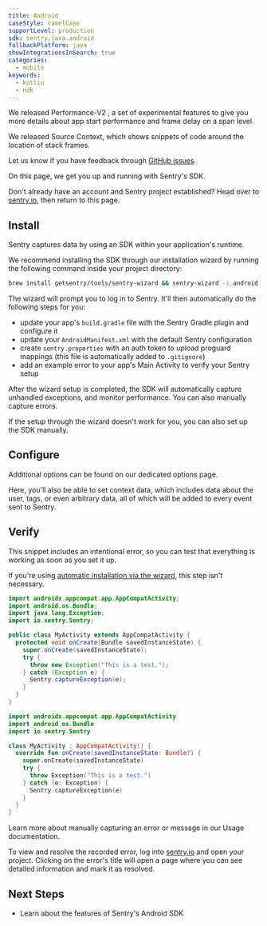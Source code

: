 ```yaml
---
title: Android
caseStyle: camelCase
supportLevel: production
sdk: sentry.java.android
fallbackPlatform: java
showIntegrationsInSearch: true
categories:
  - mobile
keywords:
  - kotlin
  - ndk
---
```


<Expandable title="Already using Sentry for Android? Here are some recent highlights">

We released <PlatformLink to="/performance/instrumentation/perf-v2/">Performance-V2</PlatformLink>
, a set of experimental features to give you more details about app start performance and frame delay on a span level.

We released <PlatformLink to="/enhance-errors/source-context">Source Context</PlatformLink>, which shows snippets of code around the location of stack frames.

Let us know if you have feedback through [GitHub issues](https://github.com/getsentry/sentry-java/issues/new?assignees=&labels=Platform%3A+Android%2CType%3A+Bug&template=bug_report_android.yml).

</Expandable>


On this page, we get you up and running with Sentry's SDK.

Don't already have an account and Sentry project established? Head over to [sentry.io](https://sentry.io/signup/), then return to this page.

## Install

Sentry captures data by using an SDK within your application's runtime.

We recommend installing the SDK through our installation wizard by running the following command inside your project directory:

```bash
brew install getsentry/tools/sentry-wizard && sentry-wizard -i android
```

The wizard will prompt you to log in to Sentry. It'll then automatically do the following steps for you:

- update your app's `build.gradle` file with the Sentry Gradle plugin and configure it
- update your `AndroidManifest.xml` with the default Sentry configuration
- create `sentry.properties` with an auth token to upload proguard mappings (this file is automatically added to `.gitignore`)
- add an example error to your app's Main Activity to verify your Sentry setup

After the wizard setup is completed, the SDK will automatically capture unhandled exceptions, and monitor performance.
You can also <PlatformLink to="/usage/">manually capture errors</PlatformLink>.

<Note>

If the setup through the wizard doesn't work for you, you can also <PlatformLink to="/manual-setup/">set up the SDK manually</PlatformLink>.

</Note>

## Configure

Additional options can be found <PlatformLink to="/configuration/options/">on our dedicated options page</PlatformLink>.

Here, you'll also be able to set context data, which includes data about the <PlatformLink to="/enriching-events/identify-user/">user</PlatformLink>, <PlatformLink to="/enriching-events/tags/">tags</PlatformLink>, or even <PlatformLink to="/enriching-events/context/">arbitrary data</PlatformLink>, all of which will be added to every event sent to Sentry.

## Verify

This snippet includes an intentional error, so you can test that everything is working as soon as you set it up.

<Note>

If you're using [automatic installation via the wizard](/platforms/android/#install), this step isn't necessary.

</Note>

```java
import androidx.appcompat.app.AppCompatActivity;
import android.os.Bundle;
import java.lang.Exception;
import io.sentry.Sentry;

public class MyActivity extends AppCompatActivity {
  protected void onCreate(Bundle savedInstanceState) {
    super.onCreate(savedInstanceState);
    try {
      throw new Exception("This is a test.");
    } catch (Exception e) {
      Sentry.captureException(e);
    }
  }
}
```

```kotlin
import androidx.appcompat.app.AppCompatActivity
import android.os.Bundle
import io.sentry.Sentry

class MyActivity : AppCompatActivity() {
  override fun onCreate(savedInstanceState: Bundle?) {
    super.onCreate(savedInstanceState)
    try {
      throw Exception("This is a test.")
    } catch (e: Exception) {
      Sentry.captureException(e)
    }
  }
}
```

<Note>

Learn more about manually capturing an error or message in our <PlatformLink to="/usage/">Usage documentation</PlatformLink>.

</Note>

To view and resolve the recorded error, log into [sentry.io](https://sentry.io) and open your project. Clicking on the error's title will open a page where you can see detailed information and mark it as resolved.

## Next Steps

- <PlatformLink to="/features">Learn about the features of Sentry's Android SDK</PlatformLink>
